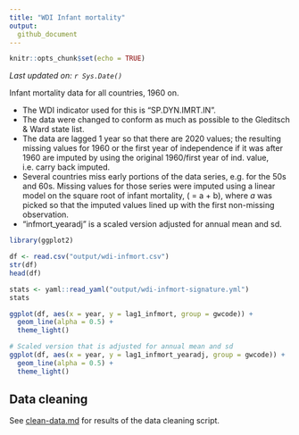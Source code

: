 ```yaml
---
title: "WDI Infant mortality"
output: 
  github_document
---
```


```r
knitr::opts_chunk$set(echo = TRUE)
```

*Last updated on: `r Sys.Date()`*

Infant mortality data for all countries, 1960 on. 

- The WDI indicator used for this is "SP.DYN.IMRT.IN". 
- The data were changed to conform as much as possible to the Gleditsch & Ward state list. 
- The data are lagged 1 year so that there are 2020 values; the resulting missing values for 1960 or the first year of independence if it was after 1960 are imputed by using the original 1960/first year of ind. value, i.e. carry back imputed. 
- Several countries miss early portions of the data series, e.g. for the 50s and 60s. Missing values for those series were imputed using a linear model on the square root of infant mortality, \(\sqrt{Y} = a + b\times\textrm{Year}\), where *a* was picked so that the imputed values lined up with the first non-missing observation. 
- "infmort_yearadj" is a scaled version adjusted for annual mean and sd. 

```r
library(ggplot2)

df <- read.csv("output/wdi-infmort.csv")
str(df)
head(df)

stats <- yaml::read_yaml("output/wdi-infmort-signature.yml")
stats

ggplot(df, aes(x = year, y = lag1_infmort, group = gwcode)) +
  geom_line(alpha = 0.5) +
  theme_light()

# Scaled version that is adjusted for annual mean and sd
ggplot(df, aes(x = year, y = lag1_infmort_yearadj, group = gwcode)) +
  geom_line(alpha = 0.5) +
  theme_light()
```

## Data cleaning

See [clean-data.md](clean-data.md) for results of the data cleaning script. 
